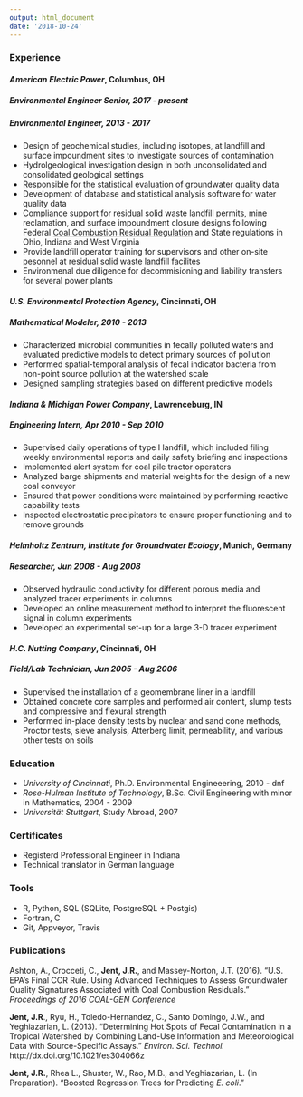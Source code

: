 ```yaml
---
output: html_document
date: '2018-10-24'
---
```


### Experience



#### *American Electric Power*, Columbus, OH

##### Environmental Engineer Senior, 2017 - present

##### Environmental Engineer, 2013 - 2017
* Design of geochemical studies, including isotopes, at landfill and surface impoundment sites to investigate sources of contamination  
* Hydrolgeological investigation design in both unconsolidated and consolidated geological settings  
* Responsible for the statistical evaluation of groundwater quality data  
* Development of database and statistical analysis software for water quality data  
* Compliance support for residual solid waste landfill permits, mine reclamation, and surface impoundment closure designs following Federal [Coal Combustion Residual Regulation](https://www.epa.gov/coalash) and State regulations in Ohio, Indiana and West Virginia  
* Provide landfill operator training for supervisors and other on-site pesonnel at residual solid waste landfill facilites  
* Environmenal due diligence for decommisioning and liability transfers for several power plants  
 

#### *U.S. Environmental Protection Agency*, Cincinnati, OH 
##### Mathematical Modeler, 2010 - 2013  

* Characterized microbial communities in fecally polluted waters and evaluated predictive models to detect primary sources of pollution  
* Performed spatial-temporal analysis of fecal indicator bacteria from non-point source pollution at the watershed scale  
* Designed sampling strategies based on different predictive models  

#### *Indiana & Michigan Power Company*, Lawrenceburg, IN
##### Engineering Intern, Apr 2010 - Sep 2010

* Supervised daily operations of type I landfill, which included filing weekly environmental reports and daily safety briefing and inspections  
* Implemented alert system for coal pile tractor operators  
* Analyzed barge shipments and material weights for the design of a new coal conveyor  
* Ensured that power conditions were maintained by performing reactive capability tests  
* Inspected electrostatic precipitators to ensure proper functioning and to remove grounds  

#### *Helmholtz Zentrum, Institute for Groundwater Ecology*, Munich, Germany
##### Researcher, Jun 2008 - Aug 2008

* Observed hydraulic conductivity for different porous media and analyzed tracer experiments in columns  
* Developed an online measurement method to interpret the fluorescent signal in column experiments  
* Developed an experimental set-up for a large 3-D tracer experiment  

#### *H.C. Nutting Company*, Cincinnati, OH
##### Field/Lab Technician, Jun 2005 - Aug 2006

* Supervised the installation of a geomembrane liner in a landfill  
* Obtained concrete core samples and performed air content, slump tests and compressive and flexural strength  
* Performed in-place density tests by nuclear and sand cone methods, Proctor tests, sieve analysis, Atterberg limit, permeability, and various other tests on soils  

### Education

* *University of Cincinnati*,  Ph.D. Environmental Engineeering, 2010 - dnf  
* *Rose-Hulman Institute of Technology*, B.Sc. Civil Engineering with minor in Mathematics, 2004 - 2009  
* *Universit&auml;t Stuttgart*, Study Abroad, 2007  

### Certificates
* Registerd Professional Engineer in Indiana  
* Technical translator in German language

### Tools

* R, Python, SQL (SQLite, PostgreSQL + Postgis)
* Fortran, C
* Git, Appveyor, Travis

### Publications

Ashton, A., Crocceti, C., **Jent, J.R.**, and Massey-Norton, J.T.  (2016). "U.S. EPA's Final CCR Rule. Using Advanced Techniques to Assess Groundwater Quality Signatures Associated with Coal Combustion Residuals." *Proceedings of 2016 COAL-GEN Conference*

**Jent, J.R**., Ryu, H.,  Toledo-Hernandez, C., Santo Domingo, J.W., and Yeghiazarian, L. (2013). "Determining Hot Spots of Fecal Contamination in a Tropical Watershed by Combining Land-Use Information and Meteorological Data with Source-Specific Assays." *Environ. Sci. Technol.* http://dx.doi.org/10.1021/es304066z

**Jent, J.R.**, Rhea L., Shuster, W., Rao, M.B., and Yeghiazarian, L. (In Preparation). "Boosted Regression Trees for Predicting *E. coli*."

